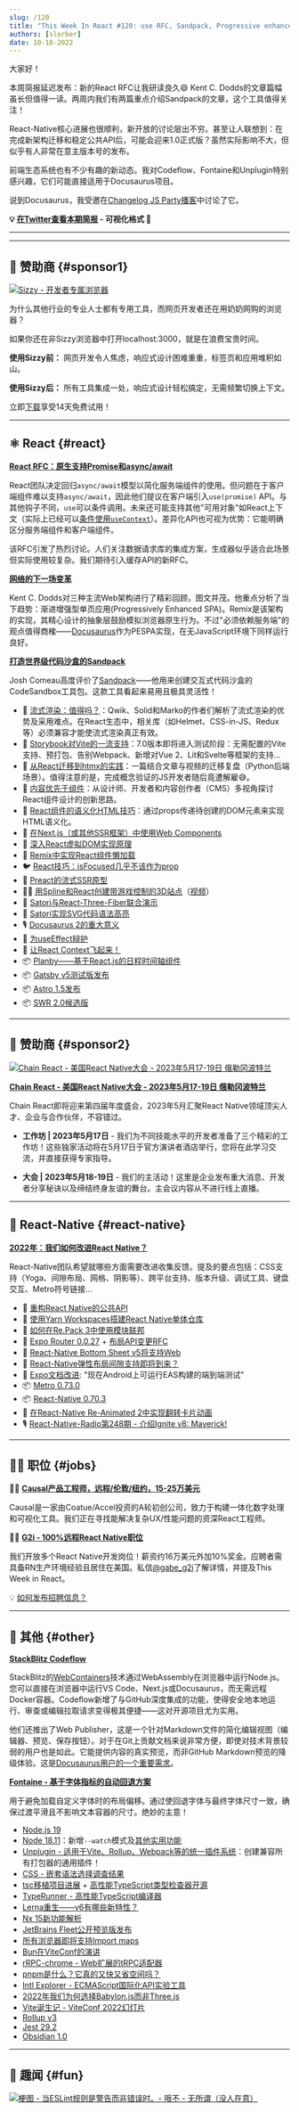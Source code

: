 ```yaml
---
slug: /120
title: "This Week In React #120: use RFC, Sandpack, Progressive enhancement, Streaming, Storybook, React-Native, Codeflow, Fontaine, Unplugin, Node.js 19, TypeRunner..."
authors: [slorber]
date: 10-18-2022
---
```


大家好！

本周简报延迟发布：新的React RFC让我研读良久😄 Kent C. Dodds的文章篇幅虽长但值得一读。两周内我们有两篇重点介绍Sandpack的文章，这个工具值得关注！

React-Native核心进展也很顺利，新开放的讨论层出不穷。甚至让人联想到：在完成新架构迁移和稳定公共API后，可能会迎来1.0正式版？虽然实际影响不大，但似乎有人非常在意主版本号的发布。

前端生态系统也有不少有趣的新动态。我对Codeflow、Fontaine和Unplugin特别感兴趣，它们可能直接适用于Docusaurus项目。

说到Docusaurus，我受邀在[Changelog JS Party播客](https://changelog.com/jsparty/247)中讨论了它。

<!-- truncate -->

**💡 [在Twitter查看本期简报](https://slo.im/thread) - 可视化格式 🎨**

---


<Support />

---

## 💸 赞助商 {#sponsor1}

[![Sizzy - 开发者专属浏览器](/emails/issues/120/sizzy.jpg)](https://sizzy.co/?utm_campaign=newsletter&utm_source=thisweekinreact)

为什么其他行业的专业人士都有专用工具，而网页开发者还在用奶奶网购的浏览器？

如果你还在非Sizzy浏览器中打开localhost:3000，就是在浪费宝贵时间。

**使用Sizzy前：** 网页开发令人焦虑，响应式设计困难重重，标签页和应用堆积如山。

**使用Sizzy后：** 所有工具集成一处，响应式设计轻松搞定，无需频繁切换上下文。

立即[下载](https://sizzy.co/?utm_campaign=newsletter&utm_source=thisweekinreact)享受14天免费试用！

---

## ⚛️ React {#react}

**[React RFC：原生支持Promise和async/await](https://github.com/reactjs/rfcs/pull/229)**

React团队决定回归`async/await`模型以简化服务端组件的使用。但问题在于客户端组件难以支持`async/await`，因此他们提议在客户端引入`use(promise)` API。与其他钩子不同，`use`可以条件调用。未来还可能支持其他"可用对象"如React上下文（实际上已经可以[条件使用`useContext`](https://twitter.com/acdlite/status/1581401077915975680)）。差异化API也可视为优势：它能明确区分服务端组件和客户端组件。

该RFC引发了热烈讨论。人们关注数据请求库的集成方案，生成器似乎适合此场景但实际使用较复杂。我们期待引入缓存API的新RFC。

**[网络的下一场变革](https://www.epicweb.dev/the-webs-next-transition)**

Kent C. Dodds对三种主流Web架构进行了精彩回顾，图文并茂。他重点分析了当下趋势：渐进增强型单页应用(Progressively Enhanced SPA)。Remix是该架构的实现，其精心设计的抽象层鼓励模拟浏览器原生行为。不过"必须依赖服务端"的观点值得商榷——[Docusaurus](https://github.com/facebook/docusaurus)作为PESPA实现，在无JavaScript环境下同样运行良好。

**[打造世界级代码沙盒的Sandpack](https://www.joshwcomeau.com/react/next-level-playground/)**

Josh Comeau高度评价了[Sandpack](https://github.com/codesandbox/sandpack)——他用来创建交互式代码沙盒的CodeSandbox工具包。这款工具看起来易用且极具灵活性！

- 📜 [流式渲染：值得吗？](https://www.builder.io/blog/streaming-is-it-worth-it)：Qwik、Solid和Marko的作者们解析了流式渲染的优势及采用难点。在React生态中，相关库（如Helmet、CSS-in-JS、Redux等）必须兼容才能使流式渲染真正有效。
- 📜 [Storybook对Vite的一流支持](https://storybook.js.org/blog/first-class-vite-support-in-storybook/)：7.0版本即将进入测试阶段：无需配置的Vite支持、预打包、告别Webpack、新增对Vue 2、Lit和Svelte等框架的支持...
- 📜 [从React迁移到htmx的实践](https://htmx.org/essays/a-real-world-react-to-htmx-port/)：一篇结合文章与视频的迁移复盘（Python后端场景）。值得注意的是，完成概念验证的JS开发者随后竟遭解雇😅。
- 📜 [内容优先于组件](https://www.simeongriggs.dev/components-considered-harmful-for-content)：从设计师、开发者和内容创作者（CMS）多视角探讨React组件设计的创新思路。
- 📜 [React组件的语义化HTML技巧](https://queen.raae.codes/emails/2022-10-10-semantic-react/)：通过props传递待创建的DOM元素来实现HTML语义化。
- 📜 [在Next.js（或其他SSR框架）中使用Web Components](https://css-tricks.com/using-web-components-with-next-or-any-ssr-framework/)
- 📜 [深入React虚拟DOM实现原理](https://indepth.dev/posts/1501/exploring-how-virtual-dom-is-implemented-in-react)
- 📜 [Remix中实现React组件懒加载](https://sergiodxa.com/articles/lazy-load-react-components-in-remix)
- 🐦 [React技巧：isFocused几乎不该作为prop](https://twitter.com/DavidKPiano/status/1580179833052876800)
- 🚧 [Preact的流式SSR原型](https://twitter.com/marvinhagemeist/status/1581762567328104448)
- 🧑‍🎓 [用Spline和React创建带游戏控制的3D站点](https://designcode.io/spline2)（[视频](https://www.youtube.com/watch?v=uYp_ipIasYE)）
- 🎨 [Satori与React-Three-Fiber联合演示](https://twitter.com/0xca0a/status/1581751380339232768)
- 🎨 [Satori实现SVG代码语法高亮](https://twitter.com/shuding_/status/1581358324569645056)
- 🎙️ [Docusaurus 2的重大意义](https://changelog.com/jsparty/247)
- 🎥 [为useEffect辩护](https://www.youtube.com/watch?v=Zw4lJqBphvA)
- 🎥 [让React Context飞起来！](https://www.youtube.com/watch?v=ZKlXqrcBx88)
- 📦 [Planby——基于React.js的日程时间轴组件](https://planby.netlify.app/)
- 📦 [Gatsby v5测试版发布](https://twitter.com/GatsbyJS/status/1580288285229735936)
- 📦 [Astro 1.5发布](https://twitter.com/astrodotbuild/status/1580611193429168129)
- 📦 [SWR 2.0候选版](https://github.com/vercel/swr/releases/tag/2.0.0-rc.0)

<SubscribeFormEmbed />

---

## 💸 赞助商 {#sponsor2}

[![Chain React - 美国React Native大会 - 2023年5月17-19日 俄勒冈波特兰](/emails/issues/120/chainreact.jpg)](https://cr.infinite.red/?utm_source=react_hebdo)

**[Chain React - 美国React Native大会 - 2023年5月17-19日 俄勒冈波特兰](https://cr.infinite.red/?utm_source=react_hebdo)**

Chain React即将迎来第四届年度盛会，2023年5月汇聚React Native领域顶尖人才、企业与合作伙伴，不容错过。

- **工作坊 | 2023年5月17日** - 我们为不同技能水平的开发者准备了三个精彩的工作坊！这些独家活动将在5月17日于官方演讲者酒店举行，您将在此学习交流，并直接获得专家指导。

- **大会 | 2023年5月18-19日** - 我们的主活动！这里是企业发布重大消息、开发者分享秘诀以及缔结终身友谊的舞台。主会议内容从不进行线上直播。

---

## 📱 React-Native {#react-native}

**[2022年：我们如何改进React Native？](https://github.com/react-native-community/discussions-and-proposals/discussions/528)**

React-Native团队希望就哪些方面需要改进收集反馈。提及的要点包括：CSS支持（Yoga、间隙布局、网格、阴影等）、跨平台支持、版本升级、调试工具、键盘交互、Metro符号链接...

- 💬 [重构React Native的公共API](https://github.com/react-native-community/discussions-and-proposals/discussions/523)
- 📜 [使用Yarn Workspaces搭建React Native单体仓库](https://www.callstack.com/blog/setting-up-react-native-monorepo-with-yarn-workspaces)
- 📜 [如何在Re.Pack 3中使用模块联邦](https://www.callstack.com/blog/module-federation-with-re-pack-3)
- 🚧 [Expo Router 0.0.27](https://twitter.com/Baconbrix/status/1579912795323215872) + [布局API变更RFC](https://twitter.com/Baconbrix/status/1582057133939384321)
- 🚧 [React-Native Bottom Sheet v5将支持Web](https://twitter.com/gorhom/status/1581334529121218561)
- 🚧 [React-Native弹性布局间隙支持即将到来？](https://twitter.com/Baconbrix/status/1580587087174062080)
- 📖 [Expo文档改进](https://twitter.com/amanhimself/status/1580615698321399811): "现在Android上可运行EAS构建的端到端测试"
- 📦 [Metro 0.73.0](https://github.com/facebook/metro/releases/tag/v0.73.0)
- 📦 [React-Native 0.70.3](https://twitter.com/Kelset/status/1580210635266084864)
- 🎥 [在React-Native Re-Animated 2中实现翻转卡片动画](https://www.youtube.com/watch?v=nVsvcu93488)
- 🎙️ [React-Native-Radio第248期 - 介绍Ignite v8: Maverick!](https://reactnativeradio.com/episodes/rnr-248-introducing-ignite-v8-maverick)

---

## 🧑‍💻 职位 {#jobs}

🧑‍💼 [**Causal产品工程师，远程/伦敦/纽约，15-25万美元**](https://jobs.lever.co/causal-app/4acaafbe-ef3d-45a6-bbe6-687c022d727c?lever-origin=applied&lever-source%5B%5D=thisweekinreact.com)

Causal是一家由Coatue/Accel投资的A轮初创公司，致力于构建一体化数字处理和可视化工具。我们正在寻找能解决复杂UX/性能问题的资深React工程师。

🧑‍💼 [**G2i - 100%远程React Native职位**](https://twitter.com/gabe_g2i/status/1563204813881425926?s=20&t=ArRLC77BpRwXXCdx8fnUqw)

我们开放多个React Native开发岗位！薪资约16万美元外加10%奖金。应聘者需具备RN生产环境经验且居住在美国。私信[@gabe_g2i](https://twitter.com/gabe_g2i)了解详情，并提及This Week in React。

💡 [如何发布招聘信息？](https://thisweekinreact.com/sponsor)

---

## 🔀 其他 {#other}

**[StackBlitz Codeflow](https://stackblitz.com/codeflow)**

StackBlitz的[WebContainers](https://blog.stackblitz.com/posts/introducing-webcontainers/)技术通过WebAssembly在浏览器中运行Node.js。您可以直接在浏览器中运行VS Code、Next.js或Docusaurus，而无需远程Docker容器。Codeflow新增了与GitHub深度集成的功能，使得安全地本地运行、审查或编辑拉取请求变得极其便捷——这对开源项目尤为实用。

他们还推出了Web Publisher，这是一个针对Markdown文件的简化编辑视图（编辑器、预览、保存按钮）。对于在Git上贡献文档来说非常方便，即使对技术背景较弱的用户也是如此。它能提供内容的真实预览，而非GitHub Markdown预览的降级体验。这是[Docusaurus用户的一个重要需求](https://twitter.com/ericsimons40/status/1580371754974781440)。

**[Fontaine - 基于字体指标的自动回退方案](https://github.com/unjs/fontaine)**

用于避免加载自定义字体时的布局偏移。通过使回退字体与最终字体尺寸一致，确保过渡平滑且不影响文本容器的尺寸。绝妙的主意！

- [Node.js 19](https://twitter.com/nodejs/status/1582401871179747329)
- [Node 18.11](https://nodejs.org/en/blog/release/v18.11.0/)：新增`--watch`模式及[其他实用功能](https://twitter.com/matteocollina/status/1580911016506163202)
- [Unplugin - 适用于Vite、Rollup、Webpack等的统一插件系统](https://github.com/unjs/unplugin)：创建兼容所有打包器的通用插件！
- [CSS - 嵌套语法选择调查结果](https://developer.chrome.com/blog/help-css-nesting-results/)
- [tsc移植项目进展](https://kdy1.dev/posts/2022/10/tsc-port-status) + [高性能TypeScript类型检查器开源](https://twitter.com/kdy1dev/status/1582174891230760960)
- [TypeRunner - 高性能TypeScript编译器](https://github.com/marcj/TypeRunner)
- [Lerna重生——v6有哪些新特性？](https://blog.nrwl.io/lerna-reborn-whats-new-in-v6-10aec6e9091c)
- [Nx 15新功能解析](https://blog.nrwl.io/whats-new-in-nx-15-7e14e1ff282d)
- [JetBrains Fleet公开预览版发布](https://blog.jetbrains.com/fleet/2022/10/introducing-the-fleet-public-preview/)
- [所有浏览器即将支持Import maps](https://twitter.com/sebastienlorber/status/1582024272788480000)
- [Bun在ViteConf的演讲](https://twitter.com/jarredsumner/status/1581427214691708929)
- [rRPC-chrome - Web扩展的tRPC适配器](https://github.com/jlalmes/trpc-chrome)
- [pnpm是什么？它真的又快又省空间吗？](https://dev.to/stackblitz/what-is-pnpm-and-is-it-really-so-fast-and-space-efficient-29la)
- [Intl Explorer - ECMAScript国际化API实验工具](https://www.intl-explorer.com/)
- [2022年我们为何选择Babylon.js而非Three.js](https://www.spotvirtual.com/blog/why-we-use-babylonjs-instead-of-threejs-in-2022)
- [Vite诞生记 - ViteConf 2022幻灯片](https://docs.google.com/presentation/d/1O09rAOu_wRLHVjukVbBeSlRkLeX-dcYZfsdjPiU4kGQ/edit#slide=id.p)
- [Rollup v3](https://github.com/rollup/rollup/releases/tag/v3.0.0)
- [Jest 29.2](https://github.com/facebook/jest/releases/tag/v29.2.0)
- [Obsidian 1.0](https://obsidian.md/1.0)

---

## 🤭 趣闻 {#fun}

[![梗图 - 当ESLint规则是警告而非错误时。- 哦不 - 无所谓（没人在意）](/emails/issues/120/meme.png)](https://twitter.com/markdalgleish/status/1580827326799310848)